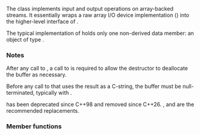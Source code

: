 {{cpp/title|strstream}}
{{cpp/io/strstream/navbar}}
{{ddcl|header=strstream|deprecated=c++98|removed=c++26|1=
class strstream : public std::iostream
}}

The class {{tt|strstream}} implements input and output operations on array-backed streams. It essentially wraps a raw array I/O device implementation ({{lc|std::strstreambuf}}) into the higher-level interface of {{lc|std::basic_iostream}}. 

The typical implementation of {{tt|strstream}} holds only one non-derived data member: an object of type {{lc|std::strstreambuf}}.

===Notes===
After any call to {{lc|str()}}, a call to {{lc|freeze()|freeze(false)}} is required to allow the destructor to deallocate the buffer as necessary.

Before any call to {{lc|str()}} that uses the result as a C-string, the buffer must be null-terminated, typically with {{lc|std::ends}}.

{{tt|strstream}} has been deprecated since C++98 and removed since C++26. {{lc|std::stringstream}}{{rev inl|since=c++23|, {{ltt|cpp/io/basic_spanstream|std::spanstream}}}}, and [https://www.boost.org/doc/libs/release/libs/iostreams/doc/classes/array.html#array {{tt|boost::iostreams::array}}] are the recommended replacements.

===Member functions===
{{dsc begin}}
{{dsc inc|cpp/io/strstream/dsc constructor|strstream}}
{{dsc inc|cpp/io/strstream/dsc destructor|strstream}}
{{dsc inc|cpp/io/strstream/dsc rdbuf|strstream}}
{{dsc inc|cpp/io/strstream/dsc str|strstream}}
{{dsc inc|cpp/io/strstream/dsc freeze|strstream}}
{{dsc inc|cpp/io/strstream/dsc pcount|strstream}}
{{dsc end}}

{{cpp/io/basic_istream/inherit}}
{{cpp/io/basic_ostream/inherit}}
{{cpp/io/basic_ios/inherit}}
{{cpp/io/ios_base/inherit}}

{{langlinks|de|es|fr|it|ja|pt|ru|zh}}